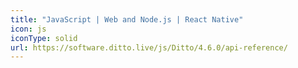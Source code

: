 ---
title: "JavaScript | Web and Node.js | React Native"
icon: js
iconType: solid
url: https://software.ditto.live/js/Ditto/4.6.0/api-reference/
---
